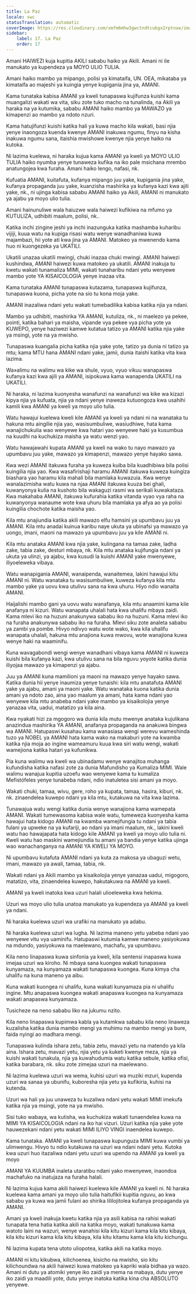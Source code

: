 ```yaml
---
title: La Paz
locale: swc
statusTranslation: automatic
coverImage: https://res.cloudinary.com/xmfm6mhw3gwctndtcubgx2rptnae/image/upload/v1740337243/small_cover_educacion_fundamental_a051170f1c.webp
sidebar:
    label: 17. La Paz
    order: 17
---
```

Amani HAIWEZI kuja kupitia AKILI sababu haiko ya Akili. Amani ni ile manukato ya kupendeza ya MOYO ULIO TULIA.

Amani haiko mambo ya mipango, polisi ya kimataifa, UN. OEA, mikataba ya kimataifa ao majeshi ya kuingia yenye kupigania jina ya, AMANI.

Kama tunataka kabisa AMANI ya kweli tunapaswa kujifunza kuishi kama muangalizi wakati wa vita, siku zote tuko macho na tunalinda, na Akili ya haraka na ya kutumika, sababu AMANI haiko mambo ya MAWAZO ya kimapenzi ao mambo ya ndoto nzuri.

Kama hatujifunzi kuishi katika hali ya kuwa macho kila wakati, basi njia yenye inaongoza kuenda kwenye AMANI inakuwa ngumu, finyu na kisha inakuwa ngumu sana, itaishia mwishowe kwenye njia yenye haiko na kutoka.

Ni lazima kuelewa, ni haraka kujua kama AMANI ya kweli ya MOYO ULIO TULIA haiko nyumba yenye tunaweza kufika na iko pale msichana mrembo anatungojea kwa furaha. Amani haiko lengo, nafasi, nk.

Kufuatia AMANI, kuitafuta, kufanya mipango juu yake, kupigania jina yake, kufanya propaganda juu yake, kuanzisha mashirika ya kufanya kazi kwa ajili yake, nk., ni ujinga kabisa sababu AMANI haiko ya Akili, AMANI ni manukato ya ajabu ya moyo ulio tulia.

Amani hainunuliwe wala haiuzwe wala haiwezi kufikiwa na mfumo ya KUTULIZA, udhibiti maalum, polisi, nk..

Katika inchi zingine jeshi ya inchi inazunguka katika mashamba kuharibu vijiji, kuua watu na kupiga risasi watu wenye wanadhaniwa kuwa majambazi, hii yote ati kwa jina ya AMANI. Matokeo ya mwenendo kama huo ni kuongezeka ya UKATILI.

Ukatili unazaa ukatili mwingi, chuki inazaa chuki mwingi. AMANI haiwezi kushindwa, AMANI haiwezi kuwa matokeo ya ukatili. AMANI inakuja tu kwetu wakati tunamaliza MIMI, wakati tunaharibu ndani yetu wenyewe mambo yote YA KISAICOLOGIA yenye inazaa vita.

Kama tunataka AMANI tunapaswa kutazama, tunapaswa kujifunza, tunapaswa kuona, picha yote na sio tu kona moja yake.

AMANI inazaliwa ndani yetu wakati tumebadilika kabisa katika njia ya ndani.

Mambo ya udhibiti, mashirika YA AMANI, kutuliza, nk., ni maelezo ya pekee, pointi, katika bahari ya maisha, vipande vya pekee vya picha yote ya KUWEPO, yenye haziwezi kamwe kutatua tatizo ya AMANI katika njia yake ya msingi, yote na ya mwisho.

Tunapaswa kuangalia picha katika njia yake yote, tatizo ya dunia ni tatizo ya mtu; kama MTU hana AMANI ndani yake, jamii, dunia itaishi katika vita kwa lazima.

Wa»alimu na walimu wa kike wa shule, vyuo, vyuo vikuu wanapaswa kufanya kazi kwa ajili ya AMANI, isipokuwa kama wanapenda UKATILI na UKATILI.

Ni haraka, ni lazima kuonyesha wanafunzi na wanafunzi wa kike wa kizazi kipya njia ya kufuata, njia ya ndani yenye inaweza kutuongoza kwa usahihi kamili kwa AMANI ya kweli ya moyo ulio tulia.

Watu hawajui kuelewa kweli kile AMANI ya kweli ya ndani ni na wanataka tu hakuna mtu aingilie njia yao, wasisumbuliwe, wasiudhiwe, hata kama wanajichukulia wao wenyewe kwa hatari yao wenyewe haki ya kusumbua na kuudhi na kuchukiza maisha ya watu wenzi yao.

Watu hawajawahi kupata AMANI ya kweli na wako tu nayo mawazo ya upumbavu juu yake, mawazo ya kimapenzi, mawazo yenye hayako sawa.

Kwa wezi AMANI itakuwa furaha ya kuweza kuiba bila kuadhibiwa bila polisi kuingilia njia yao. Kwa wasafirishaji haramu AMANI itakuwa kuweza kuingiza biashara yao haramu kila mahali bila mamlaka kuwazuia. Kwa wenye wanalazimisha watu kuwa na njaa AMANI itakuwa kuuza bei ghali, kuwanyonya kulia na kushoto bila wakaguzi rasmi wa serikali kuwakataza. Kwa makahaba AMANI, itakuwa kufurahia katika vitanda vyao vya raha na kuwanyonya wanaume wote kwa uhuru bila mamlaka ya afya ao ya polisi kuingilia chochote katika maisha yao.

Kila mtu anajiundia katika akili mawazo elfu hamsini ya upumbavu juu ya AMANI. Kila mtu anadai kuinua karibu naye ukuta ya ubinafsi ya mawazo ya uongo, imani, maoni na mawazo ya upumbavu juu ya kile AMANI ni.

Kila mtu anataka AMANI kwa njia yake, kulingana na tamaa zake, ladha zake, tabia zake, desturi mbaya, nk. Kila mtu anataka kujifungia ndani ya ukuta ya ulinzi, ya ajabu, kwa kusudi la kuishi AMANI yake mwenyewe, iliyoeleweka vibaya.

Watu wanapigania AMANI, wanaipenda, wanaitemea, lakini hawajui kitu AMANI ni. Watu wanataka tu wasisumbuliwe, kuweza kufanya kila mtu mambo yake ya uovu kwa utulivu sana na kwa uhuru. Hiyo ndio wanaita AMANI.

Haijalishi mambo gani ya uovu watu wanafanya, kila mtu anaamini kama kile anafanya ni kizuri. Watu wanapata uhalali hata kwa uhalifu mbaya zaidi. Kama mlevi iko na huzuni anakunywa sababu iko na huzuni. Kama mlevi iko na furaha anakunywa sababu iko na furaha. Mlevi siku zote analeta sababu ya zambi ya pombe. Hivyo ndivyo watu wote wako, kwa kila uhalifu wanapata uhalali, hakuna mtu anajiona kuwa mwovu, wote wanajiona kuwa wenye haki na waaminifu.

Kuna wavagabondi wengi wenye wanadhani vibaya kama AMANI ni kuweza kuishi bila kufanya kazi, kwa utulivu sana na bila nguvu yoyote katika dunia iliyojaa mawazo ya kimapenzi ya ajabu.

Juu ya AMANI kuna mamilioni ya maoni na mawazo yenye hayako sawa. Katika dunia hii yenye inaumiza yenye tunaishi: kila mtu anatafuta AMANI yake ya ajabu, amani ya maoni yake. Watu wanataka kuona katika dunia amani ya ndoto zao, aina yao maalum ya amani, hata kama ndani yao wenyewe kila mtu anabeba ndani yake mambo ya kisaikolojia yenye yanazaa vita, uadui, matatizo ya kila aina.

Kwa nyakati hizi za mgogoro wa dunia kila mutu mwenye anataka kujulikana anazindua mashirika YA AMANI, anafanya propaganda na anakuwa bingwa wa AMANI. Hatupaswi kusahau kama wanasiasa wengi werevu wameshinda tuzo ya NOBEL ya AMANI hata kama wako na makaburi yote na kwamba katika njia moja ao ingine wameamuru kuua kwa siri watu wengi, wakati wamejiona katika hatari ya kufunikwa.

Pia kuna walimu wa kweli wa ubinadamu wenye wanajitoa muhanga kufundisha katika nafasi zote za dunia Mafundisho ya Kumaliza MIMI. Wale walimu wanajua kupitia uzoefu wao wenyewe kama tu kumaliza Mefistófeles yenye tunabeba ndani, ndio inatuletea sisi amani ya moyo.

Wakati chuki, tamaa, wivu, gere, roho ya kupata, tamaa, hasira, kiburi, nk. nk. zinaendelea kuwepo ndani ya kila mtu, kutakuwa na vita kwa lazima.

Tunawajua watu wengi katika dunia wenye wanajiona kama wamepata AMANI. Wakati tumewasoma kabisa wale watu, tumeweza kuonyesha kama hawajui hata kidogo AMANI na kwamba wamejifungia tu ndani ya tabia fulani ya upweke na ya kufariji, ao ndani ya imani maalum, nk., lakini kweli watu hao hawajapata hata kidogo kile AMANI ya kweli ya moyo ulio tulia ni. Kweli watu hao maskini wamejiundia tu amani ya bandia yenye katika ujinga wao wanachanganya na AMANI YA KWELI YA MOYO.

Ni upumbavu kutafuta AMANI ndani ya kuta za makosa ya ubaguzi wetu, imani, mawazo ya awali, tamaa, tabia, nk.

Wakati ndani ya Akili mambo ya kisaikolojia yenye yanazaa uadui, migogoro, matatizo, vita, zinaendelea kuwepo, hakutakuwa na AMANI ya kweli.

AMANI ya kweli inatoka kwa uzuri halali ulioeleweka kwa hekima.

Uzuri wa moyo ulio tulia unatoa manukato ya kupendeza ya AMANI ya kweli ya ndani.

Ni haraka kuelewa uzuri wa urafiki na manukato ya adabu.

Ni haraka kuelewa uzuri wa lugha. Ni lazima maneno yetu yabeba ndani yao wenyewe vitu vya uaminifu. Hatupaswi kutumia kamwe maneno yasiyokuwa na mdundo, yasiyokuwa na maelewano, machafu, ya upumbavu.

Kila neno linapaswa kuwa sinfonia ya kweli, kila sentensi inapaswa kuwa imejaa uzuri wa kiroho. Ni mbaya sana kuongea wakati tunapaswa kunyamaza, na kunyamaza wakati tunapaswa kuongea. Kuna kimya cha uhalifu na kuna maneno ya aibu.

Kuna wakati kuongea ni uhalifu, kuna wakati kunyamaza pia ni uhalifu ingine. Mtu anapaswa kuongea wakati anapaswa kuongea na kunyamaza wakati anapaswa kunyamaza.

Tusicheze na neno sababu liko na jukumu nzito.

Kila neno linapaswa kupimwa kabla ya kutamkwa sababu kila neno linaweza kuzalisha katika dunia mambo mengi ya muhimu na mambo mengi ya bure, faida nyingi ao madhara mengi.

Tunapaswa kulinda ishara zetu, tabia zetu, mavazi yetu na matendo ya kila aina. Ishara zetu, mavazi yetu, njia yetu ya kuketi kwenye meza, njia ya kuishi wakati tunakula, njia ya kuwahudumia watu katika sebule, katika ofisi, katika barabara, nk. siku zote zimejaa uzuri na maelewano.

Ni lazima kuelewa uzuri wa wema, kuhisi uzuri wa muziki mzuri, kupenda uzuri wa sanaa ya ubunifu, kuboresha njia yetu ya kufikiria, kuhisi na kutenda.

Uzuri wa hali ya juu unaweza tu kuzaliwa ndani yetu wakati MIMI imekufa katika njia ya msingi, yote na ya mwisho.

Sisi tuko wabaya, wa kutisha, wa kuchukiza wakati tunaendelea kuwa na MIMI YA KISAICOLOGIA ndani na iko hai vizuri. Uzuri katika njia yake yote hauwezekani ndani yetu wakati MIMI ILIYO VINGI inaendelea kuwepo.

Kama tunataka. AMANI ya kweli tunapaswa kupunguza MIMI kuwa vumbi ya ulimwengu. Hivyo tu ndio kutakuwa na uzuri wa ndani ndani yetu. Kutoka kwa uzuri huo itazaliwa ndani yetu uzuri wa upendo na AMANI ya kweli ya moyo

AMANI YA KUUMBA inaleta utaratibu ndani yako mwenyewe, inaondoa machafuko na inatujaza na furaha halali.

Ni lazima kujua kama akili haiwezi kuelewa kile AMANI ya kweli ni. Ni haraka kuelewa kama amani ya moyo ulio tulia haitufikii kupitia nguvu, ao kwa sababu ya kuwa wa jamii fulani ao shirika lililojitolea kufanya propaganda ya AMANI.

Amani ya kweli inakuja kwetu katika njia ya asili kabisa na rahisi wakati tunapata tena hatia katika akili na katika moyo, wakati tunakuwa kama watoto laini na wazuri, wenye wanahisi kila kitu kizuri kama kila kitu kibaya, kila kitu kizuri kama kila kitu kibaya, kila kitu kitamu kama kila kitu kichungu.

Ni lazima kupata tena utoto uliopotea, katika akili na katika moyo.

AMANI ni kitu kikubwa, kilichoenea, kisicho na mwisho, sio kitu kilichoundwa na akili haiwezi kuwa matokeo ya kapriki wala bidhaa ya wazo. Amani ni dutu ya atomiki yenye iko zaidi ya mema na mabaya, dutu yenye iko zaidi ya maadili yote, dutu yenye inatoka katika kina cha ABSOLUTO yenyewe.

